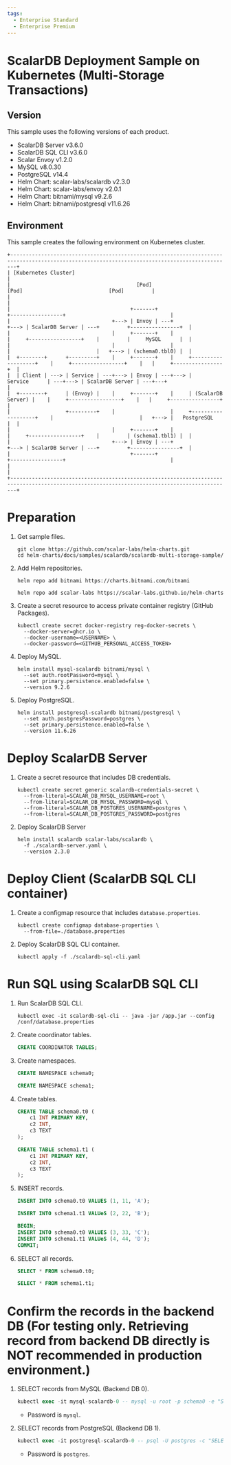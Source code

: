 ```yaml
---
tags:
  - Enterprise Standard
  - Enterprise Premium
---
```


# ScalarDB Deployment Sample on Kubernetes (Multi-Storage Transactions)

## Version

This sample uses the following versions of each product.

* ScalarDB Server v3.6.0
* ScalarDB SQL CLI v3.6.0
* Scalar Envoy v1.2.0
* MySQL v8.0.30
* PostgreSQL v14.4
* Helm Chart: scalar-labs/scalardb v2.3.0
* Helm Chart: scalar-labs/envoy v2.0.1
* Helm Chart: bitnami/mysql v9.2.6
* Helm Chart: bitnami/postgresql v11.6.26

## Environment

This sample creates the following environment on Kubernetes cluster.

```
+----------------------------------------------------------------------------------------------------------------------------------------------+
| [Kubernetes Cluster]                                                                                                                         |
|                                         [Pod]                                                 [Pod]                            [Pod]         |
|                                                                                                                                              |
|                                       +-------+                                         +-----------------+                                  |
|                                 +---> | Envoy | ---+                              +---> | ScalarDB Server | ---+         +----------------+  |
|                                 |     +-------+    |                              |     +-----------------+    |         |     MySQL      |  |
|                                 |                  |                              |                            |   +---> | (schema0.tbl0) |  |
|  +--------+      +---------+    |     +-------+    |     +-------------------+    |     +-----------------+    |   |     +----------------+  |
|  | Client | ---> | Service | ---+---> | Envoy | ---+---> |      Service      | ---+---> | ScalarDB Server | ---+---+                         |
|  +--------+      | (Envoy) |    |     +-------+    |     | (ScalarDB Server) |    |     +-----------------+    |   |     +----------------+  |
|                  +---------+    |                  |     +-------------------+    |                            |   +---> |   PostgreSQL   |  |
|                                 |     +-------+    |                              |     +-----------------+    |         | (schema1.tbl1) |  |
|                                 +---> | Envoy | ---+                              +---> | ScalarDB Server | ---+         +----------------+  |
|                                       +-------+                                         +-----------------+                                  |
|                                                                                                                                              |
+----------------------------------------------------------------------------------------------------------------------------------------------+
```

# Preparation

1. Get sample files.
   ```console
   git clone https://github.com/scalar-labs/helm-charts.git
   cd helm-charts/docs/samples/scalardb/scalardb-multi-storage-sample/
   ```

1. Add Helm repositories.
   ```console
   helm repo add bitnami https://charts.bitnami.com/bitnami
   ```
   ```console
   helm repo add scalar-labs https://scalar-labs.github.io/helm-charts
   ```

1. Create a secret resource to access private container registry (GitHub Packages).
   ```console
   kubectl create secret docker-registry reg-docker-secrets \
     --docker-server=ghcr.io \
     --docker-username=<USERNAME> \
     --docker-password=<GITHUB_PERSONAL_ACCESS_TOKEN>
   ```

1. Deploy MySQL.
   ```console
   helm install mysql-scalardb bitnami/mysql \
     --set auth.rootPassword=mysql \
     --set primary.persistence.enabled=false \
     --version 9.2.6
   ```

1. Deploy PostgreSQL.
   ```console
   helm install postgresql-scalardb bitnami/postgresql \
     --set auth.postgresPassword=postgres \
     --set primary.persistence.enabled=false \
     --version 11.6.26
   ```

# Deploy ScalarDB Server

1. Create a secret resource that includes DB credentials.
   ```console
   kubectl create secret generic scalardb-credentials-secret \
     --from-literal=SCALAR_DB_MYSQL_USERNAME=root \
     --from-literal=SCALAR_DB_MYSQL_PASSWORD=mysql \
     --from-literal=SCALAR_DB_POSTGRES_USERNAME=postgres \
     --from-literal=SCALAR_DB_POSTGRES_PASSWORD=postgres
   ```

1. Deploy ScalarDB Server
   ```console
   helm install scalardb scalar-labs/scalardb \
     -f ./scalardb-server.yaml \
     --version 2.3.0
   ```

# Deploy Client (ScalarDB SQL CLI container)

1. Create a configmap resource that includes `database.properties`.
   ```console
   kubectl create configmap database-properties \
     --from-file=./database.properties
   ```

1. Deploy ScalarDB SQL CLI container.
   ```console
   kubectl apply -f ./scalardb-sql-cli.yaml
   ```

# Run SQL using ScalarDB SQL CLI

1. Run ScalarDB SQL CLI.
   ```console
   kubectl exec -it scalardb-sql-cli -- java -jar /app.jar --config /conf/database.properties
   ```

1. Create coordinator tables.
   ```sql
   CREATE COORDINATOR TABLES;
   ```

1. Create namespaces.
   ```sql
   CREATE NAMESPACE schema0;
   ```
   ```sql
   CREATE NAMESPACE schema1;
   ```

1. Create tables.
   ```sql
   CREATE TABLE schema0.t0 (
       c1 INT PRIMARY KEY,
       c2 INT,
       c3 TEXT
   );
   ```
   ```sql
   CREATE TABLE schema1.t1 (
       c1 INT PRIMARY KEY,
       c2 INT,
       c3 TEXT
   );
   ```

1. INSERT records.
   ```sql
   INSERT INTO schema0.t0 VALUES (1, 11, 'A');
   ```
   ```sql
   INSERT INTO schema1.t1 VALUeS (2, 22, 'B');
   ```
   ```sql
   BEGIN;
   INSERT INTO schema0.t0 VALUES (3, 33, 'C');
   INSERT INTO schema1.t1 VALUeS (4, 44, 'D');
   COMMIT;
   ```

1. SELECT all records.
   ```sql
   SELECT * FROM schema0.t0;
   ```
   ```sql
   SELECT * FROM schema1.t1;
   ```

# Confirm the records in the backend DB (For testing only. Retrieving record from backend DB directly is NOT recommended in production environment.)

1. SELECT records from MySQL (Backend DB 0).
   ```sql
   kubectl exec -it mysql-scalardb-0 -- mysql -u root -p schema0 -e "SELECT c1, c2, c3, tx_id FROM t0"
   ```
   * Password is `mysql`.

1. SELECT records from PostgreSQL (Backend DB 1).
   ```sql
   kubectl exec -it postgresql-scalardb-0 -- psql -U postgres -c "SELECT c1, c2, c3, tx_id FROM schema1.t1"
   ```
   * Password is `postgres`.
